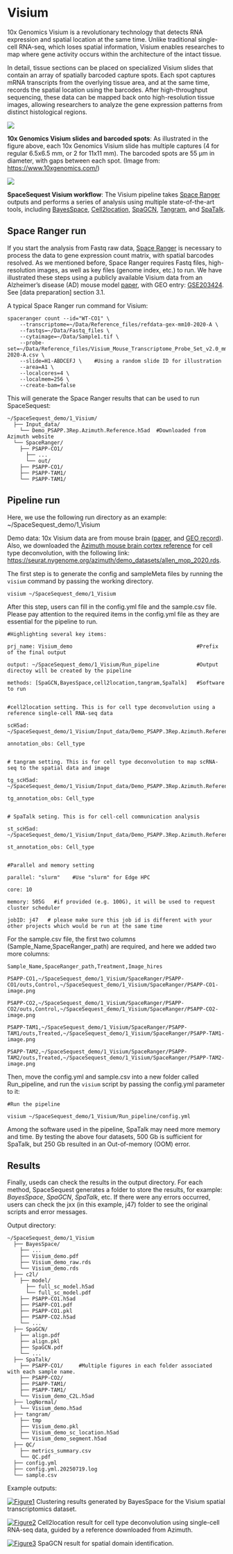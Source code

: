 # Visium

10x Genomics Visium is a revolutionary technology that detects RNA expression and spatial location at the same time. Unlike traditional single-cell RNA-seq, which loses spatial information, Visium enables researches to map where gene activity occurs within the architecture of the intact tissue.

In detail, tissue sections can be placed on specialized Visium slides that contain an array of spatially barcoded capture spots. Each spot captures mRNA transcripts from the overlying tissue area, and at the same time, records the spatial location using the barcodes. After high-throughput sequencing, these data can be mapped back onto high-resolution tissue images, allowing researchers to analyze the gene expression patterns from distinct histological regions.

[![](https://ngisweden.scilifelab.se/wp-content/uploads/2021/02/Visium-gene-expression-slide-1024x390.png)](https://ngisweden.scilifelab.se/wp-content/uploads/2021/02/Visium-gene-expression-slide-1024x390.png){target="_blank"}

**10x Genomics Visium slides and barcoded spots**: As illustrated in the figure above, each 10x Genomics Visium slide has multiple captures (4 for regular 6.5x6.5 mm, or 2 for 11x11 mm). The barcoded spots are 55 μm in diameter, with gaps between each spot. (Image from: [https://www.10xgenomics.com/](https://www.10xgenomics.com/){target="_blank"})

[![](https://interactivereport.github.io/SpaceSequest/images/Visium_pipeline.png)](https://interactivereport.github.io/SpaceSequest/images/Visium_pipeline.png){target="_blank"}

**SpaceSequest Visium workflow**: The Visium pipeline takes [Space Ranger](https://www.10xgenomics.com/support/software/space-ranger/latest){target="_blank"} outputs and performs a series of analysis using multiple state-of-the-art tools, including [BayesSpace](https://www.nature.com/articles/s41587-021-00935-2){target="_blank"}, [Cell2location](https://www.nature.com/articles/s41587-021-01139-4){target="_blank"}, [SpaGCN](https://www.nature.com/articles/s41592-021-01255-8){target="_blank"}, [Tangram](https://www.nature.com/articles/s41592-021-01264-7){target="_blank"}, and [SpaTalk](https://www.nature.com/articles/s41467-022-32111-8){target="_blank"}.

## Space Ranger run

If you start the analysis from Fastq raw data, [Space Ranger](https://www.10xgenomics.com/support/software/space-ranger/2.1){target="_blank"} is necessary to process the data to gene expression count matrix, with spatial barcodes resolved. As we mentioned before, Space Ranger requires Fastq files, high-resolution images, as well as key files (genome index, etc.) to run. We have illustrated these steps using a publicly available Visium data from an Alzheimer's disease (AD) mouse model [paper](https://alz-journals.onlinelibrary.wiley.com/doi/10.1002/alz.12821){target="_blank"}, with GEO entry: [GSE203424](https://www.ncbi.nlm.nih.gov/geo/query/acc.cgi?acc=GSE203424){target="_blank"}. See [data preparation] section 3.1.

A typical Space Ranger run command for Visium:

```
spaceranger count --id="WT-CO1" \
    --transcriptome=~/Data/Reference_files/refdata-gex-mm10-2020-A \
    --fastqs=~/Data/Fastq_files \
    --cytaimage=~/Data/Sample1.tif \
    --probe-set=~/Data/Reference_files/Visium_Mouse_Transcriptome_Probe_Set_v2.0_mm10-2020-A.csv \
    --slide=H1-ABDCEFJ \    #Using a random slide ID for illustration
    --area=A1 \
    --localcores=4 \
    --localmem=256 \
    --create-bam=false
```

This will generate the Space Ranger results that can be used to run SpaceSequest:

```
~/SpaceSequest_demo/1_Visium/
  ├── Input_data/
    └── Demo_PSAPP.3Rep.Azimuth.Reference.h5ad  #Downloaded from Azimuth website
  └── SpaceRanger/
    ├── PSAPP-CO1/
      ├── ...
      └── out/
    ├── PSAPP-CO1/
    ├── PSAPP-TAM1/
    └── PSAPP-TAM1/
```

## Pipeline run

Here, we use the following run directory as an example: ~/SpaceSequest_demo/1_Visium

Demo data: 10x Visium data are from mouse brain ([paper](https://alz-journals.onlinelibrary.wiley.com/doi/10.1002/alz.12821){target="_blank"}, and [GEO record](https://www.ncbi.nlm.nih.gov/geo/query/acc.cgi?acc=GSE203424){target="_blank"}). Also, we downloaded the [Azimuth mouse brain cortex reference](https://azimuth.hubmapconsortium.org/references/#Mouse%20-%20Motor%20Cortex){target="_blank"} for cell type deconvolution, with the following link: [https://seurat.nygenome.org/azimuth/demo_datasets/allen_mop_2020.rds](https://seurat.nygenome.org/azimuth/demo_datasets/allen_mop_2020.rds){target="_blank"}.

The first step is to generate the config and sampleMeta files by running the `visium` command by passing the working directory.

```
visium ~/SpaceSequest_demo/1_Visium
```

After this step, users can fill in the config.yml file and the sample.csv file. Please pay attention to the required items in the config.yml file as they are essential for the pipeline to run.

```
#Highlighting several key items:

prj_name: Visium_demo                                        #Prefix of the final output

output: ~/SpaceSequest_demo/1_Visium/Run_pipeline            #Output directoy will be created by the pipeline

methods: [SpaGCN,BayesSpace,cell2location,tangram,SpaTalk]   #Software to run


#cell2location setting. This is for cell type deconvolution using a reference single-cell RNA-seq data

scH5ad: ~/SpaceSequest_demo/1_Visium/Input_data/Demo_PSAPP.3Rep.Azimuth.Reference.h5ad 

annotation_obs: Cell_type


# tangram setting. This is for cell type deconvolution to map scRNA-seq to the spatial data and image

tg_scH5ad: ~/SpaceSequest_demo/1_Visium/Input_data/Demo_PSAPP.3Rep.Azimuth.Reference.h5ad 

tg_annotation_obs: Cell_type


# SpaTalk seting. This is for cell-cell communication analysis

st_scH5ad: ~/SpaceSequest_demo/1_Visium/Input_data/Demo_PSAPP.3Rep.Azimuth.Reference.h5ad 

st_annotation_obs: Cell_type


#Parallel and memory setting                                                                                                                                

parallel: "slurm"    #Use "slurm" for Edge HPC                                                                                                  

core: 10

memory: 505G   #if provided (e.g. 100G), it will be used to request cluster scheduler                                                               

jobID: j47   # please make sure this job id is different with your other projects which would be run at the same time      

```


For the sample.csv file, the first two columns (Sample_Name,SpaceRanger_path) are required, and here we added two more columns:


```
Sample_Name,SpaceRanger_path,Treatment,Image_hires

PSAPP-CO1,~/SpaceSequest_demo/1_Visium/SpaceRanger/PSAPP-CO1/outs,Control,~/SpaceSequest_demo/1_Visium/SpaceRanger/PSAPP-CO1-image.png

PSAPP-CO2,~/SpaceSequest_demo/1_Visium/SpaceRanger/PSAPP-CO2/outs,Control,~/SpaceSequest_demo/1_Visium/SpaceRanger/PSAPP-CO2-image.png

PSAPP-TAM1,~/SpaceSequest_demo/1_Visium/SpaceRanger/PSAPP-TAM1/outs,Treated,~/SpaceSequest_demo/1_Visium/SpaceRanger/PSAPP-TAM1-image.png

PSAPP-TAM2,~/SpaceSequest_demo/1_Visium/SpaceRanger/PSAPP-TAM2/outs,Treated,~/SpaceSequest_demo/1_Visium/SpaceRanger/PSAPP-TAM2-image.png
```


Then, move the config.yml and sample.csv into a new folder called Run_pipeline, and run the `visium` script by passing the config.yml parameter to it:

```
#Run the pipeline

visium ~/SpaceSequest_demo/1_Visium/Run_pipeline/config.yml
```

Among the software used in the pipeline, SpaTalk may need more memory and time. By testing the above four datasets, 500 Gb is sufficient for SpaTalk, but 250 Gb resulted in an Out-of-memory (OOM) error.

## Results

Finally, useds can check the results in the output directory. For each method, SpaceSequest generates a folder to store the results, for example: *BayesSpace*, *SpaGCN*, *SpaTalk*, etc. If there were any errors occurred, users can check the jxx (in this example, j47) folder to see the original scripts and error messages.

Output directory:

```
~/SpaceSequest_demo/1_Visium
  ├── BayesSpace/
    ├── ...
    ├── Visium_demo.pdf
    ├── Visium_demo_raw.rds
    └── Visium_demo.rds
  ├── c2l/
    ├── model/
      ├── full_sc_model.h5ad
      └── full_sc_model.pdf
    ├── PSAPP-CO1.h5ad
    ├── PSAPP-CO1.pdf
    ├── PSAPP-CO1.pkl
    ├── PSAPP-CO2.h5ad
    └── ...
  ├── SpaGCN/
    ├── align.pdf
    ├── align.pkl
    ├── SpaGCN.pdf
    └── ...
  ├── SpaTalk/
    ├── PSAPP-CO1/     #Multiple figures in each folder associated with each sample name.
    ├── PSAPP-CO2/
    ├── PSAPP-TAM1/
    ├── PSAPP-TAM1/
    └── Visium_demo_C2L.h5ad
  ├── logNormal/
    └── Visium_demo.h5ad
  ├── tangram/
    ├── tmp
    ├── Visium_demo.pkl
    ├── Visium_demo_sc_location.h5ad
    └── Visium_demo_segment.h5ad
  ├── QC/
    ├── metrics_summary.csv
    └── QC.pdf
  ├── config.yml
  ├── config.yml.20250719.log
  └── sample.csv
```

Example outputs:

[![Figure1](https://interactivereport.github.io/SpaceSequest/images/Visium_image.png)](https://interactivereport.github.io/SpaceSequest/images/Visium_image.png)
Clustering results generated by BayesSpace for the Visium spatial transcriptomics dataset.

[![Figure2](https://interactivereport.github.io/SpaceSequest/images/Cell2location.png)](https://interactivereport.github.io/SpaceSequest/images/Cell2location.png)
Cell2location result for cell type deconvolution using single-cell RNA-seq data, guided by a reference downloaded from Azimuth.

[![Figure3](https://interactivereport.github.io/SpaceSequest/images/SpaGCN.png)](https://interactivereport.github.io/SpaceSequest/images/SpaGCN.png)
SpaGCN result for spatial domain identification.